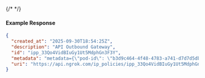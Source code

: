 {/* <!-- Code generated for API Clients. DO NOT EDIT. --> */}

#### Example Response
```json
{
  "created_at": "2025-09-30T18:54:25Z",
  "description": "API Outbound Gateway",
  "id": "ipp_33Qo4VidBIuGy1Ut5MdphGn3F3Y",
  "metadata": "metadata={\"pod-id\": \"b3d9c464-4f48-4783-a741-d7d7d5db310f\"}",
  "uri": "https://api.ngrok.com/ip_policies/ipp_33Qo4VidBIuGy1Ut5MdphGn3F3Y"
}

```